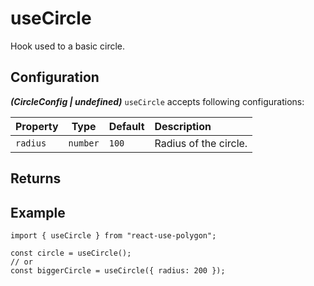 ---
---


# useCircle

Hook used to a basic circle.

<SimpleThreePolygons />

## Configuration

**_(CircleConfig | undefined)_** `useCircle` accepts following configurations:

| Property |   Type   | Default | Description           |
| :------- | :------: | :------ | :-------------------- |
| `radius` | `number` | `100`   | Radius of the circle. |

## Returns

<PrimitiveReturns configType="CircleConfig" />

## Example

```tsx
import { useCircle } from "react-use-polygon";

const circle = useCircle();
// or
const biggerCircle = useCircle({ radius: 200 });
```
